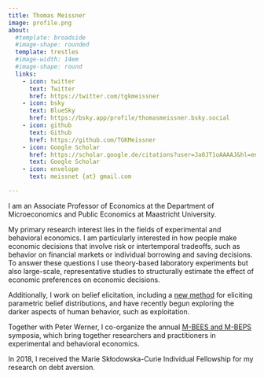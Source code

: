 ```yaml
---
title: Thomas Meissner
image: profile.png
about:
  #template: broadside
  #image-shape: rounded
  template: trestles
  #image-width: 14em
  #image-shape: round
  links:
    - icon: twitter
      text: Twitter
      href: https://twitter.com/tgkmeissner
    - icon: bsky
      text: BlueSky
      href: https://bsky.app/profile/thomasmeissner.bsky.social 
    - icon: github
      text: Github
      href: https://github.com/TGKMeissner
    - icon: Google Scholar 
      href: https://scholar.google.de/citations?user=Ja0JT1oAAAAJ&hl=en 
      text: Google Scholar
    - icon: envelope
      text: meissnet {at} gmail.com 

---
```


I am an Associate Professor of Economics at the Department of Microeconomics and Public Economics at Maastricht University.

My primary research interest lies in the fields of experimental and behavioral economics. I am particularly interested in how people make economic decisions that involve risk or intertemporal tradeoffs, such as behavior on financial markets or individual borrowing and saving decisions. To answer these questions I use theory-based laboratory experiments but also large-scale, representative studies to structurally estimate the effect of economic preferences on economic decisions.

Additionally, I work on belief elicitation, including a [new method](/tools) for eliciting parametric belief distributions, and have recently begun exploring the darker aspects of human behavior, such as exploitation.  

Together with Peter Werner, I co-organize the annual [M-BEES and M-BEPS](https://sites.google.com/view/mbees-mbeps/home) symposia, which bring together researchers and practitioners in experimental and behavioral economics.  

In 2018, I received the Marie Skłodowska-Curie Individual Fellowship for my research on debt aversion.  



